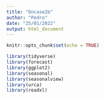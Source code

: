 ```yaml
---
title: "Oncase2b"
author: "Pedro"
date: "25/01/2022"
output: html_document
---
```


```r
knitr::opts_chunk$set(echo = TRUE)
```


```r

library(tidyverse)
library(forecast)
library(ggplot2)
library(seasonal)
library(seasonalview)
library(urca)
library(readxl)
```

